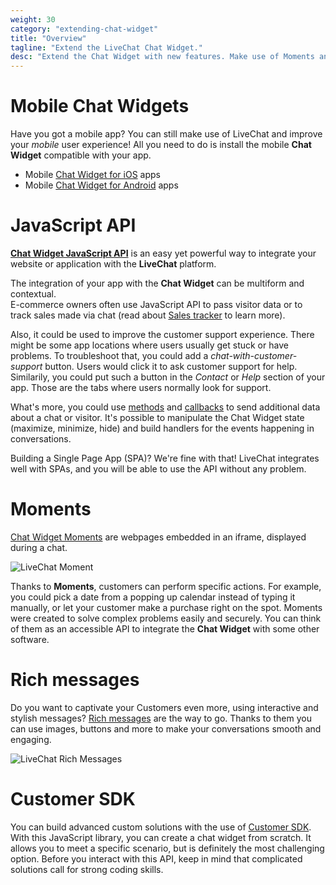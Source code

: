 ```yaml
---
weight: 30
category: "extending-chat-widget"
title: "Overview"
tagline: "Extend the LiveChat Chat Widget."
desc: "Extend the Chat Widget with new features. Make use of Moments and rich messages, and build custom solutions."
---
```


# Mobile Chat Widgets

Have you got a mobile app? You can still make use of LiveChat and improve your _mobile_ user experience! All you need to do is install the mobile **Chat Widget** compatible with your app.

- Mobile [Chat Widget for iOS](/getting-started/installing-livechat/ios-widget/) apps
- Mobile [Chat Widget for Android](/getting-started/installing-livechat/android-widget/) apps

# JavaScript API

[**Chat Widget JavaScript API**](/extending-ui/extending-chat-widget/javascript-api/) is an easy yet powerful way to integrate your website or application with the **LiveChat** platform.

The integration of your app with the **Chat Widget** can be multiform and contextual.  
E-commerce owners often use JavaScript API to pass visitor data or to track sales made via chat (read about [Sales tracker](https://www.livechat.com/help/sales-tracker/) to learn more).

Also, it could be used to improve the customer support experience. There might be some app locations where users usually get stuck or have problems. To troubleshoot that, you could add a _chat-with-customer-support_ button. Users would click it to ask customer support for help. Similarily, you could put such a button in the _Contact_ or _Help_ section of your app. Those are the tabs where users normally look for support.

What's more, you could use [methods](/extending-ui/extending-chat-widget/javascript-api/#methods) and [callbacks](/extending-ui/extending-chat-widget/javascript-api/#callbacks) to send additional data about a chat or visitor. It's possible to manipulate the Chat Widget state (maximize, minimize, hide) and build handlers for the events happening in conversations.

Building a Single Page App (SPA)? We're fine with that! LiveChat integrates well with SPAs, and you will be able to use the API without any problem.

# Moments

[Chat Widget Moments](/extending-ui/extending-chat-widget/chat-widget-moments/) are webpages embedded in an iframe, displayed during a chat.

![LiveChat Moment](images/livechat-moments-in-chat.jpg)

Thanks to **Moments**, customers can perform specific actions. For example, you could pick a date from a popping up calendar instead of typing it manually, or let your customer make a purchase right on the spot. Moments were created to solve complex problems easily and securely. You can think of them as an accessible API to integrate the **Chat Widget** with some other software.

# Rich messages

Do you want to captivate your Customers even more, using interactive and stylish messages? [Rich messages](/extending-ui/extending-chat-widget/rich-messages/) are the way to go. Thanks to them you can use images, buttons and more to make your conversations smooth and engaging.

![LiveChat Rich Messages](images/livechat-rich-messages.png)

# Customer SDK

You can build advanced custom solutions with the use of [Customer SDK](/extending-ui/extending-chat-widget/customer-sdk/). With this JavaScript library, you can create a chat widget from scratch. It allows you to meet a specific scenario, but is definitely the most challenging option.
Before you interact with this API, keep in mind that complicated solutions call for strong coding skills.
